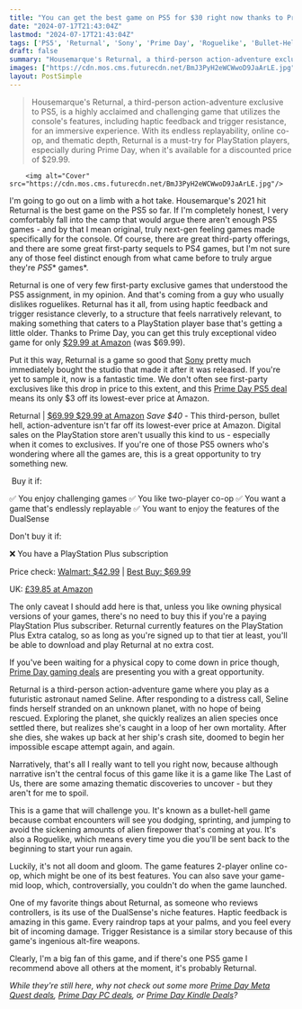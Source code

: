 ```yaml
---
title: "You can get the best game on PS5 for $30 right now thanks to Prime Day"
date: "2024-07-17T21:43:04Z"
lastmod: "2024-07-17T21:43:04Z"
tags: ['PS5', 'Returnal', 'Sony', 'Prime Day', 'Roguelike', 'Bullet-Hell', 'DualSense', '2-Player Co-Op']
draft: false
summary: "Housemarque's Returnal, a third-person action-adventure exclusive to PS5, is a highly acclaimed and challenging game that utilizes the console's features, including haptic feedback and trigger resistance, for an immersive experience. With its endless replayability, online co-op, and thematic depth, Returnal is a must-try for PlayStation players, especially during Prime Day, when it's available for a discounted price of $29.99."
images: ["https://cdn.mos.cms.futurecdn.net/BmJ3PyH2eWCWwoD9JaArLE.jpg"]
layout: PostSimple
---
```

> Housemarque's Returnal, a third-person action-adventure exclusive to PS5, is a highly acclaimed and challenging game that utilizes the console's features, including haptic feedback and trigger resistance, for an immersive experience. With its endless replayability, online co-op, and thematic depth, Returnal is a must-try for PlayStation players, especially during Prime Day, when it's available for a discounted price of $29.99.


        <img alt="Cover" src="https://cdn.mos.cms.futurecdn.net/BmJ3PyH2eWCWwoD9JaArLE.jpg"/>
        
I'm going to go out on a limb with a hot take. Housemarque's 2021 hit Returnal is the best game on the PS5 so far. If I'm completely honest, I very comfortably fall into the camp that would argue there aren't enough PS5 games - and by that I mean original, truly next-gen feeling games made specifically for the console. Of course, there are great third-party offerings, and there are some great first-party sequels to PS4 games, but I'm not sure any of those feel distinct enough from what came before to truly argue they're *PS5** games*. 

Returnal is one of very few first-party exclusive games that understood the PS5 assignment, in my opinion. And that's coming from a guy who usually dislikes roguelikes. Returnal has it all, from using haptic feedback and trigger resistance cleverly, to a structure that feels narratively relevant, to making something that caters to a PlayStation player base that's getting a little older. Thanks to Prime Day, you can get this truly exceptional video game for only [$29.99 at Amazon](https://target.georiot.com/Proxy.ashx?tsid=8426&GR_URL=https%3A%2F%2Famazon.com%2FReturnal-PlayStation-5%2Fdp%2FB08QFPS48J%3Ftag%3Dhawk-future-20%26ascsubtag%3Dgrd-us-2114459481173476625-20) (was $69.99). 

Put it this way, Returnal is a game so good that [Sony](https://www.gamesradar.com/tag/sony/) pretty much immediately bought the studio that made it after it was released. If you're yet to sample it, now is a fantastic time. We don't often see first-party exclusives like this drop in price to this extent, and this [Prime Day PS5 deal](https://www.gamesradar.com/prime-day-ps5-deals/) means its only $3 off its lowest-ever price at Amazon. 

Returnal | [$69.99 $29.99 at Amazon](https://target.georiot.com/Proxy.ashx?tsid=8426&GR_URL=https%3A%2F%2Famazon.com%2FReturnal-PlayStation-5%2Fdp%2FB08QFPS48J%3Ftag%3Dhawk-future-20%26ascsubtag%3Dgrd-us-1902053354634546406-20)
*Save $40* - This third-person, bullet hell, action-adventure isn't far off its lowest-ever price at Amazon. Digital sales on the PlayStation store aren't usually this kind to us - especially when it comes to exclusives. If you're one of those PS5 owners who's wondering where all the games are, this is a great opportunity to try something new.

 Buy it if: 

✅ You enjoy challenging games
✅ You like two-player co-op
✅ You want a game that's endlessly replayable
✅ You want to enjoy the features of the DualSense

Don't buy it if: 

❌ You have a PlayStation Plus subscription

Price check: [Walmart: $42.99](https://goto.walmart.com/c/1943169/565706/9383?subId1=grd-us-1902053354634546406&sharedId=grd-us&u=https%3A%2F%2Fwww.walmart.com%2Fip%2FReturnal-PlayStation-5%2F721660344) | [Best Buy: $69.99](https://shop-links.co/link?publisher_slug=future&exclusive=1&u1=grd-us-1902053354634546406&url=https%3A%2F%2Fwww.bestbuy.com%2Fsite%2Freturnal-standard-edition-playstation-5%2F6430755.p&article_name=You%20can%20get%20the%20best%20game%20on%20PS5%20for%20%2430%20right%20now%20thanks%20to%20Prime%20Day&article_url=https%3A%2F%2Fwww.gamesradar.com%2Fgames%2Froguelike%2Fyou-can-get-the-best-game-on-ps5-for-dollar30-right-now-thanks-to-prime-day%2F%2Fgames%2Froguelike%2Fyou-can-get-the-best-game-on-ps5-for-dollar30-right-now-thanks-to-prime-day)

UK: [£39.85 at Amazon](https://target.georiot.com/Proxy.ashx?tsid=8426&GR_URL=https%3A%2F%2Famazon.co.uk%2FPlayStation-9814696-Returnal-PS5%2Fdp%2FB08Q1F56TY%3Ftag%3Dhawk-future-21%26ascsubtag%3Dgrd-us-1902053354634546406-21)

The only caveat I should add here is that, unless you like owning physical versions of your games, there's no need to buy this if you're a paying PlayStation Plus subscriber. Returnal currently features on the PlayStation Plus Extra catalog, so as long as you're signed up to that tier at least, you'll be able to download and play Returnal at no extra cost. 

If you've been waiting for a physical copy to come down in price though, [Prime Day gaming deals](https://www.gamesradar.com/prime-day-gaming-deals/) are presenting you with a great opportunity. 



Returnal is a third-person action-adventure game where you play as a futuristic astronaut named Seline. After responding to a distress call, Seline finds herself stranded on an unknown planet, with no hope of being rescued. Exploring the planet, she quickly realizes an alien species once settled there, but realizes she's caught in a loop of her own mortality. After she dies, she wakes up back at her ship's crash site, doomed to begin her impossible escape attempt again, and again. 

Narratively, that's all I really want to tell you right now, because although narrative isn't the central focus of this game like it is a game like The Last of Us, there are some amazing thematic discoveries to uncover - but they aren't for me to spoil. 

This is a game that will challenge you. It's known as a bullet-hell game because combat encounters will see you dodging, sprinting, and jumping to avoid the sickening amounts of alien firepower that's coming at you. It's also a Roguelike, which means every time you die you'll be sent back to the beginning to start your run again. 



Luckily, it's not all doom and gloom. The game features 2-player online co-op, which might be one of its best features. You can also save your game-mid loop, which, controversially, you couldn't do when the game launched. 

One of my favorite things about Returnal, as someone who reviews controllers, is its use of the DualSense's niche features. Haptic feedback is amazing in this game. Every raindrop taps at your palms, and you feel every bit of incoming damage. Trigger Resistance is a similar story because of this game's ingenious alt-fire weapons. 

Clearly, I'm a big fan of this game, and if there's one PS5 game I recommend above all others at the moment, it's probably Returnal.

*While they're still here, why not check out some more *[<em>Prime Day Meta Quest deals</em>](https://www.gamesradar.com/amazon-prime-day-oculus-quest-2-deals/)*, *[<em>Prime Day PC deals</em>](https://www.gamesradar.com/prime-day-pc-deals/)*, or *[<em>Prime Day Kindle Deals</em>](https://www.gamesradar.com/amazon-prime-day-kindle-deals/)*?*
        